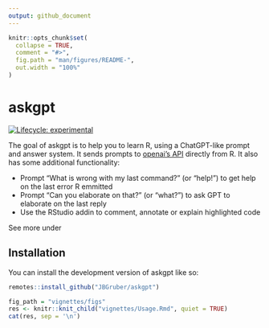 ```yaml
---
output: github_document
---
```


<!-- README.md is generated from README.Rmd. Please edit that file -->

```r
knitr::opts_chunk$set(
  collapse = TRUE,
  comment = "#>",
  fig.path = "man/figures/README-",
  out.width = "100%"
)
```

# askgpt

<!-- badges: start -->
[![Lifecycle: experimental](https://img.shields.io/badge/lifecycle-experimental-orange.svg)](https://lifecycle.r-lib.org/articles/stages.html#experimental)
<!-- badges: end -->

The goal of askgpt is to help you to learn R, using a ChatGPT-like prompt and answer system.
It sends prompts to [openai's API](https://openai.com/api/) directly from R.
It also has some additional functionality:

- Prompt "What is wrong with my last command?" (or "help!") to get help on the last error R emmitted
- Prompt "Can you elaborate on that?" (or "what?") to ask GPT to elaborate on the last reply
- Use the RStudio addin to comment, annotate or explain highlighted code

See more under 

## Installation

You can install the development version of askgpt like so:

``` r
remotes::install_github("JBGruber/askgpt")
```

```r
fig_path = "vignettes/figs"
res <- knitr::knit_child("vignettes/Usage.Rmd", quiet = TRUE)
cat(res, sep = '\n')
```

